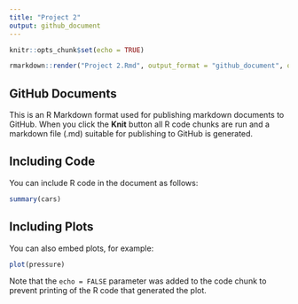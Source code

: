 ```yaml
---
title: "Project 2"
output: github_document
---
```


```r
knitr::opts_chunk$set(echo = TRUE)
```

```r
rmarkdown::render("Project 2.Rmd", output_format = "github_document", output_file = "README.md")
```

## GitHub Documents

This is an R Markdown format used for publishing markdown documents to GitHub. When you click the **Knit** button all R code chunks are run and a markdown file (.md) suitable for publishing to GitHub is generated.

## Including Code

You can include R code in the document as follows:

```r
summary(cars)
```

## Including Plots

You can also embed plots, for example:

```r
plot(pressure)
```

Note that the `echo = FALSE` parameter was added to the code chunk to prevent printing of the R code that generated the plot.
